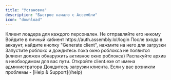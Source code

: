 ```yaml
---
title: "Установка"
description: "Быстрое начало с Ассембли"
icon: "download"
---
```


<Danger>
  Клиент лоадера для каждого персонален. Не отправляйте его никому
</Danger>

<Steps>
  <Step title="Вход">
    Войдите в личный кабиент https://auth.assembly.lol/login
  </Step>
  <Step title="Загрузка клиента">
    После входа в аккаунт, найдите кнопку "Generate client", нажмите на него для загрузки
  </Step>
  <Step title="Запуск роблокса">
    Запустите роблокс и дождитесь пока окно роблокса не появится (клиент должен обнаружить активное окно роблокса)
  </Step>
  <Step title="Инжект">
    Распакуйте архив в необходимом для вас пути. Откройте client.exe от имена администратора
  </Step>
  <Step title="Готово">
    Дождитесь загрузки клиента. Если у вас возникли проблемы - [Help & Support](/help)
  </Step>
</Steps>